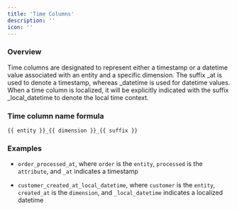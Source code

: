 ```yaml
---
title: 'Time Columns'
description: ''
icon: ''
---
```


### Overview

Time columns are designated to represent either a timestamp or a datetime value associated with an
entity and a specific dimension. The suffix \_at is used to denote a timestamp, whereas \_datetime is used
for datetime values. When a time column is localized, it will be explicitly indicated with the suffix \_local\_datetime
to denote the local time context.

### Time column name formula

`{{ entity }}_{{ dimension }}_{{ suffix }}`

### Examples

* `order_processed_at`, where `order` is the `entity`, `processed` is the `attribute`, and `_at` indicates a timestamp

* `customer_created_at_local_datetime`, where `customer` is the `entity`, `created_at` is the `dimension`,
  and `_local_datetime` indicates a localized datetime